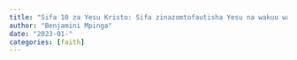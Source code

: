```yaml
---
title: "Sifa 10 za Yesu Kristo: Sifa zinazomtofautisha Yesu na wakuu wa Imani zingine.."
author: "Benjamini Mpinga"
date: "2023-01-"
categories: [faith]
---
```



